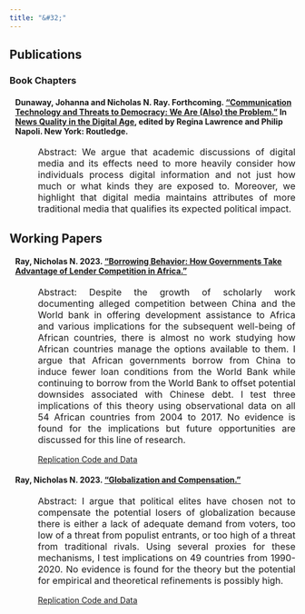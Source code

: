 ```yaml
---
title: "&#32;"
---
```

<section>
  <h1> Publications </h1>
    <h3> Book Chapters </h3>
    <h4 style="margin-left: 10px;"> Dunaway, Johanna and Nicholas N. Ray. Forthcoming. <a href=Dunaway,_Ray,_Lawrence_and_Napoli_Pre-Print_Copy.pdf> "Communication Technology and Threats to Democracy: We Are (Also) the Problem."</a> In <a href=https://www.taylorfrancis.com/books/edit/10.4324/9781003257998/news-quality-digital-age-regina-lawrence-philip-napoli> News Quality in the Digital Age</a>, edited by Regina Lawrence and Philip Napoli. New York: Routledge. </h4>
    <p align="justify" style="font-size:16px;margin-left: 50px;"> Abstract: We argue that academic discussions of digital media and its effects need to more heavily consider how individuals process digital information and not just how much or what kinds they are exposed to. Moreover, we highlight that digital media maintains attributes of more traditional media that qualifies its expected political impact.
    </p>
</section>

<section>
  <h1> Working Papers </h1>
    <h4 style="margin-left: 10px;"> Ray, Nicholas N. 2023. <a href=Borrowing_Behavior.pdf> "Borrowing Behavior: How Governments Take Advantage of Lender Competition in Africa."</a> </h4>
    <p align="justify" style="font-size:16px;margin-left: 50px;"> Abstract: Despite the growth of scholarly work documenting alleged competition between China and the World bank in offering development assistance to Africa and various implications for the subsequent well-being of African countries, there is almost no work studying how African countries manage the options available to them. I argue that African governments borrow from China to induce fewer loan conditions from the World Bank while continuing to borrow from the World Bank to offset potential downsides associated with Chinese debt. I test three implications of this theory using observational data on all 54 African countries from 2004 to 2017. No evidence is found for the implications but future opportunities are discussed for this line of research.
    </p>
    <p style="margin-left: 50px;"> <a href=https://github.com/nnray/Borrowing_Behavior>Replication Code and Data <i class="fa fa-github fa-lg"></i></a>
    </p>
    <h4 style="margin-left: 10px;"> Ray, Nicholas N. 2023. <a href=Globalization_and_Compensation.pdf> "Globalization and Compensation."</a> </h4>
    <p align="justify" style="font-size:16px;margin-left: 50px;"> Abstract: I argue that political elites have chosen not to compensate the potential losers of globalization because there is either a lack of adequate demand from voters, too low of a threat from populist entrants, or too high of a threat from traditional rivals. Using several proxies for these mechanisms, I test implications on 49 countries from 1990-2020. No evidence is found for the theory but the potential for empirical and theoretical refinements is possibly high.
    </p>
    <p style="margin-left: 50px;"> <a href=https://github.com/nnray/Globalization_and_Compensation>Replication Code and Data <i class="fa fa-github fa-lg"></i></a>
</section>
